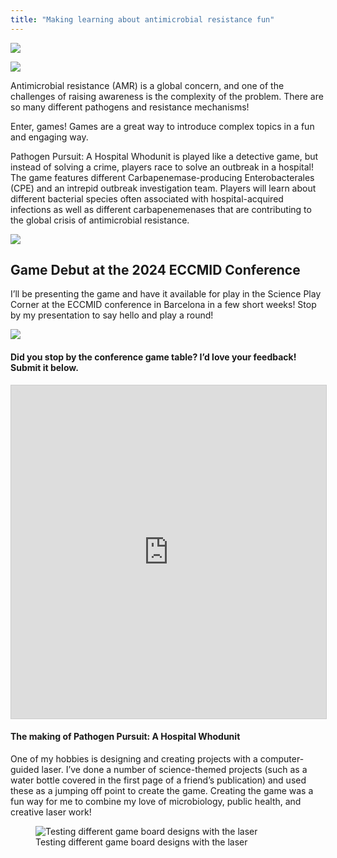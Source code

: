 ```yaml
---
title: "Making learning about antimicrobial resistance fun"
---
```


![](images/pathogen_pursuit.png){fig-align="center"}

![](images/5EDE44DE-5B61-4A4A-92AC-9AD8B91B4CF4_1_105_c.jpeg)

Antimicrobial resistance (AMR) is a global concern, and one of the challenges of raising awareness is the complexity of the problem. There are so many different pathogens and resistance mechanisms!

Enter, games! Games are a great way to introduce complex topics in a fun and engaging way.

Pathogen Pursuit: A Hospital Whodunit is played like a detective game, but instead of solving a crime, players race to solve an outbreak in a hospital! The game features different Carbapenemase-producing Enterobacterales (CPE) and an intrepid outbreak investigation team. Players will learn about different bacterial species often associated with hospital-acquired infections as well as different carbapenemenases that are contributing to the global crisis of antimicrobial resistance.

![](images/11EB44EE-BDD5-49F0-AFC8-57364AEB5EA1_1_105_c.jpeg)

::: callout-note
## Game Debut at the 2024 ECCMID Conference

I'll be presenting the game and have it available for play in the Science Play Corner at the ECCMID conference in Barcelona in a few short weeks! Stop by my presentation to say hello and play a round!

![](images/Presentation-01.png)
:::

#### Did you stop by the conference game table? I'd love your feedback! Submit it below.

```{=html}
<iframe class="airtable-embed" src="https://airtable.com/embed/appIcx3JTI2b0QQuc/shr71unlJelpMvx0h?backgroundColor=purple" frameborder="0" onmousewheel="" width="100%" height="533" style="background: transparent; border: 1px solid #ccc;"></iframe>
```

#### The making of Pathogen Pursuit: A Hospital Whodunit

One of my hobbies is designing and creating projects with a computer-guided laser. I've done a number of science-themed projects (such as a water bottle covered in the first page of a friend's publication) and used these as a jumping off point to create the game. Creating the game was a fun way for me to combine my love of microbiology, public health, and creative laser work!

![Testing different game board designs with the laser](images/pathogen_pursuit_creation.JPG){fig-alt="A laser cutting a piece of plywood that shows \"Pathogen Pursuit: A Hospital Whodunit\""}
